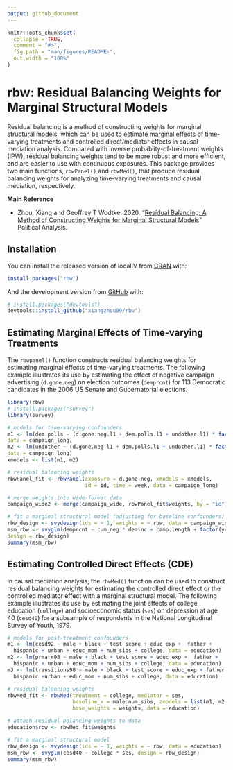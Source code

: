 ```yaml
---
output: github_document
---
```


<!-- README.md is generated from README.Rmd. Please edit that file -->

```r
knitr::opts_chunk$set(
  collapse = TRUE,
  comment = "#>",
  fig.path = "man/figures/README-",
  out.width = "100%"
)
```

# rbw: Residual Balancing Weights for Marginal Structural Models

Residual balancing is a method of constructing weights for marginal structural models, which can be used to estimate marginal effects of time-varying treatments and controlled direct/mediator effects in causal mediation analysis. Compared with inverse probablity-of-treatment weights (IPW), residual balancing weights tend to be more robust and more efficient, and are easier to use with continuous exposures. This package provides two main functions, `rbwPanel()` and `rbwMed()`, that produce residual balancing weights for analyzing time-varying treatments and causal mediation, respectively.

**Main Reference**

- Zhou, Xiang and Geoffrey T Wodtke. 2020. "[Residual Balancing: A Method of Constructing Weights for Marginal Structural Models](https://doi.org/10.1017/pan.2020.2)" Political Analysis.

## Installation

You can install the released version of localIV from [CRAN](https://CRAN.R-project.org) with:

``` r
install.packages("rbw")
```

And the development version from [GitHub](https://github.com/) with:

``` r
# install.packages("devtools")
devtools::install_github("xiangzhou09/rbw")
```
## Estimating Marginal Effects of Time-varying Treatments

The `rbwpanel()` function constructs residual balancing weights for estimating marginal effects of time-varying treatments. The following example illustrates its use by estimating the effect of negative campaign advertising (`d.gone.neg`) on election outcomes (`demprcnt`) for 113 Democratic candidates in the 2006 US Senate and Gubernatorial elections. 

```r
library(rbw)
# install.packages("survey")
library(survey)

# models for time-varying confounders
m1 <- lm(dem.polls ~ (d.gone.neg.l1 + dem.polls.l1 + undother.l1) * factor(week),
data = campaign_long)
m2 <- lm(undother ~ (d.gone.neg.l1 + dem.polls.l1 + undother.l1) * factor(week),
data = campaign_long)
xmodels <- list(m1, m2)

# residual balancing weights
rbwPanel_fit <- rbwPanel(exposure = d.gone.neg, xmodels = xmodels,
                         id = id, time = week, data = campaign_long)

# merge weights into wide-format data
campaign_wide2 <- merge(campaign_wide, rbwPanel_fit$weights, by = "id")

# fit a marginal structural model (adjusting for baseline confounders)
rbw_design <- svydesign(ids = ~ 1, weights = ~ rbw, data = campaign_wide2)
msm_rbw <- svyglm(demprcnt ~ cum_neg * deminc + camp.length + factor(year) + office,
design = rbw_design)
summary(msm_rbw)
```

## Estimating Controlled Direct Effects (CDE)

In causal mediation analysis, the `rbwMed()` function can be used to construct residual balancing weights for estimating the controlled direct effect or the controlled mediator effect with a marginal structural model. The following example illustrates its use by estimating the joint effects of college education (`college`) and socioeconomic status (`ses`) on depression at age 40 (`cesd40`) for a subsample of respondents in the National Longitudinal Survey of Youth, 1979.

```r
# models for post-treatment confounders
m1 <- lm(cesd92 ~ male + black + test_score + educ_exp +  father +
  hispanic + urban + educ_mom + num_sibs + college, data = education)
m2 <- lm(prmarr98 ~ male + black + test_score + educ_exp +  father +
  hispanic + urban + educ_mom + num_sibs + college, data = education)
m3 <- lm(transitions98 ~ male + black + test_score + educ_exp + father +
  hispanic +urban + educ_mom + num_sibs + college, data = education)

# residual balancing weights
rbwMed_fit <- rbwMed(treatment = college, mediator = ses,
                     baseline_x = male:num_sibs, zmodels = list(m1, m2, m3),
                     base_weights = weights, data = education)

# attach residual balancing weights to data
education$rbw <- rbwMed_fit$weights

# fit a marginal structural model
rbw_design <- svydesign(ids = ~ 1, weights = ~ rbw, data = education)
msm_rbw <- svyglm(cesd40 ~ college * ses, design = rbw_design)
summary(msm_rbw)
```

